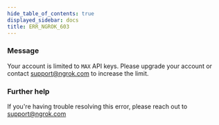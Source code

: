 ```yaml
---
hide_table_of_contents: true
displayed_sidebar: docs
title: ERR_NGROK_603
---
```




### Message

Your account is limited to `MAX` API keys. Please upgrade your account or contact support@ngrok.com to increase the limit.

<ErrorDetails error="err_ngrok_603" />

### Further help

If you're having trouble resolving this error, please reach out to [support@ngrok.com](mailto:support@ngrok.com?subject=Help%20with%20ERR_NGROK_603)
